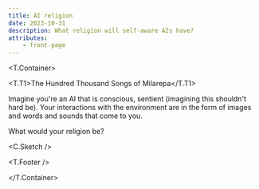 ```yaml
---
title: AI religion
date: 2023-10-31
description: What religion will self-aware AIs have?
attributes:
    - front-page
---
```



<T.Container>

<T.T1>The Hundred Thousand Songs of Milarepa</T.T1>

Imagine you're an AI that is conscious, sentient (imagining this shouldn't hard
be). Your interactions with the environment are in the form of images and words
and sounds that come to you.

What would your religion be?

<C.Sketch />

<T.Footer />

</T.Container>
